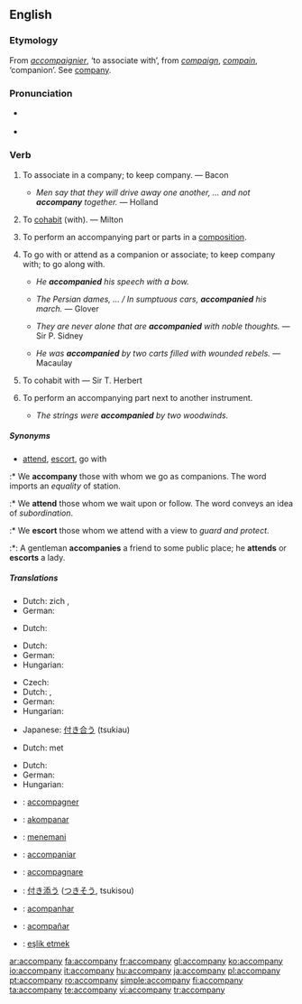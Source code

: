 ==English==

===Etymology===
From {{OF.}} ''[[accompaignier]]'', ‘to associate with’, from ''[[compaign]]'', ''[[compain]]'', ‘companion’. See [[company]].

===Pronunciation===
* {{RP}} {{IPA|/əˈkəmpə̆ni/}}
*{{audio|en-us-accompany.ogg|Audio (US)}}

===Verb===
{{en-verb|accompan|i|ed}}

# {{context|intransitive|obsolete}} {{rfdate|really quote Bacon}} To associate in a company; to keep company. — Bacon
#* {{rfdate}} ''Men say that they will drive away one another, … and not '''accompany''' together.'' — Holland
# {{context|intransitive|obsolete}} {{rfdate|really quote Milton}} To [[cohabit]] (with). — Milton
# {{context|intransitive|music}} To perform an accompanying part or parts in a [[composition]].
# {{context|transitive}} To go with or attend as a companion or associate; to keep company with; to go along with.
#* ''He '''accompanied''' his speech with a bow.''
#* {{rfdate}} ''The Persian dames, … / In sumptuous cars, '''accompanied''' his march.'' — Glover
#* {{rfdate}} ''They are never alone that are '''accompanied''' with noble thoughts.'' — Sir P. Sidney
#* {{rfdate}} ''He was '''accompanied''' by two carts filled with wounded rebels.'' — Macaulay
# {{context|transitive|obsolete}} {{rfdate|really quote Herbert}} To cohabit with — Sir T. Herbert
# {{context|transitive|music}} To perform an accompanying part next to another instrument.
#* ''The strings were '''accompanied''' by two woodwinds.''

{{rfex|the obsolete cases}}

=====Synonyms=====
* {{italbrac|go with}} [[attend]], [[escort]], go with
:* We '''accompany''' those with whom we go as companions. The word imports an ''equality'' of station. 
:* We '''attend''' those whom we wait upon or follow. The word conveys an idea of ''subordination''.
:* We '''escort''' those whom we attend with a view to ''guard and protect''.
:*: A gentleman '''accompanies''' a friend to some public place; he '''attends''' or '''escorts''' a lady.

=====Translations=====
{{trans-top|keep company}}
* Dutch: zich {{t|nl|samensluiten}}, {{t|nl|samenwerken}}
* German: {{t-|de|begleiten}}
{{trans-mid}}
{{trans-bottom}}

{{trans-top|cohabit}}
* Dutch: {{t|nl|samenwonen}}
{{trans-mid}}
{{trans-bottom}}

{{trans-top|perform an accompanying part or parts in a composition}}
* Dutch: {{t|nl|begeleiden}}
* German: {{t-|de|begleiten}}
* Hungarian: {{t|hu|kísér}}
{{trans-mid}}
{{trans-bottom}}

{{trans-top|attend as a companion}}
* Czech: {{t-|cs|doprovodit}}
* Dutch: {{t+|nl|vergezellen}}, {{t|nl|begeleiden}}
* German: {{t-|de|begleiten}}
* Hungarian: {{t|hu|kísér}}
{{trans-mid}}
* Japanese: [[付き合う]] (tsukiau)
{{trans-bottom}}

{{trans-top|cohabit with}}
* Dutch: {{t|nl|samenwonen}} met
{{trans-mid}}
{{trans-bottom}}

{{trans-top|perform an accompanying part next to another instrument}}
* Dutch: {{t|nl|begeleiden}}
* German: {{t-|de|begleiten}}
* Hungarian: {{t|hu|kísér}}
{{trans-mid}}
{{trans-bottom}}

{{checktrans-top}}
*{{ttbc|French}}: [[accompagner]]
*{{ttbc|Ido}}: [[akompanar]]
*{{ttbc|Indonesian}}: [[teman|menemani]]
*{{ttbc|Interlingua}}: [[accompaniar]]
*{{ttbc|Italian}}: [[accompagnare]]
{{checktrans-mid}}
*{{ttbc|Japanese}}: [[付き添う]] ([[つきそう]], tsukisou)
*{{ttbc|Portuguese}}: [[acompanhar]]
*{{ttbc|Spanish}}: [[acompañar]]
*{{ttbc|Turkish}}: [[eşlik etmek]]
{{checktrans-bottom}}

[[ar:accompany]]
[[fa:accompany]]
[[fr:accompany]]
[[gl:accompany]]
[[ko:accompany]]
[[io:accompany]]
[[it:accompany]]
[[hu:accompany]]
[[ja:accompany]]
[[pl:accompany]]
[[pt:accompany]]
[[ro:accompany]]
[[simple:accompany]]
[[fi:accompany]]
[[ta:accompany]]
[[te:accompany]]
[[vi:accompany]]
[[tr:accompany]]